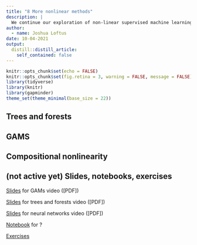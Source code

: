 ```yaml
---
title: "8 More nonlinear methods"
description: |
  We continue our exploration of non-linear supervised machine learning approaches including tree based methods, GAMs, and neural networks and graphs structured learning.
author:
  - name: Joshua Loftus
date: 10-04-2021
output:
  distill::distill_article:
    self_contained: false
---
```


```r
knitr::opts_chunk$set(echo = FALSE)
knitr::opts_chunk$set(fig.retina = 3, warning = FALSE, message = FALSE)
library(tidyverse)
library(knitr)
library(gapminder)
theme_set(theme_minimal(base_size = 22))
```

## Trees and forests

## GAMS

## Compositional nonlinearity

## (not active yet) Slides, notebooks, exercises

[Slides](slides/08-1-GAMs.html) for GAMs video ([PDF])

[Slides](slides/08-2-trees.html) for trees and forests video ([PDF])

[Slides](slides/08-3-neural.html) for neural networks video ([PDF])

[Notebook](notebooks/tbd.html) for ?

[Exercises](exercises/set3.html)
